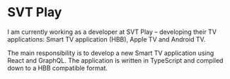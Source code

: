 
<Banner>
  <BannerItem image="/images/jon.jpg" />
</Banner >

<ProjectsSubmenu />

# SVT Play

I am currently working as a developer at SVT Play – developing their TV applications: Smart TV application (HBB), Apple TV and Android TV.

The main responsibility is to develop a new Smart TV application using React and GraphQL. The application is written in TypeScript and compiled down to a HBB compatible format.
